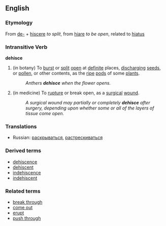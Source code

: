 ==English==
===Etymology===
From [[de-]] + [[hiscere]] ''to split'', from [[hiare]] ''to be open'', related to [[hiatus]]

===Intransitive Verb===
'''dehisce'''
#(in botany) To [[burst]] or [[split]] [[open]] at [[definite]] places, [[discharging]] [[seed]]s, or [[pollen]], or other contents, as the [[ripe]] [[pod]]s of some [[plant]]s.
#: ''Anthers '''dehisce''' when the flower opens.''
#(in medicine) To [[rupture]] or break open, as a [[surgical]] [[wound]].
#: ''A surgical wound may partially or completely '''dehisce''' after surgery, depending upon whether some or all of the layers of tissue come open.''

===Translations===
*Russian: [[раскрываться]], [[растрескиваться]]

===Derived terms===
*[[dehiscence]]
*[[dehiscent]]
*[[indehiscence]]
*[[indehiscent]]

===Related terms===
*[[break through]]
*[[come out]]
*[[erupt]]
*[[push through]]